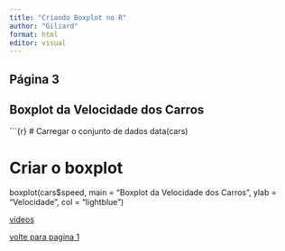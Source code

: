 ```yaml
---
title: "Criando Boxplot no R"
author: "Giliard"
format: html
editor: visual
---
```


## Página 3

## Boxplot da Velocidade dos Carros

\`\`\`{r} \# Carregar o conjunto de dados data(cars)

# Criar o boxplot

boxplot(cars\$speed, main = "Boxplot da Velocidade dos Carros", ylab = "Velocidade", col = "lightblue")

[vídeos](https://www.youtube.com/watch?v=hKhXusgHhTo)

[volte para pagina 1](index.html)
